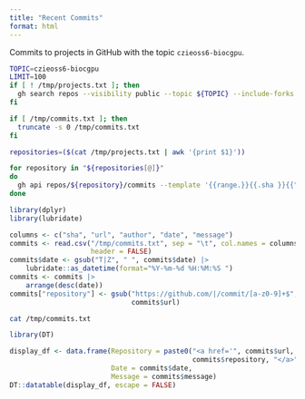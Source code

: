 ```yaml
---
title: "Recent Commits"
format: html
---
```


Commits to projects in GitHub with the topic `czieoss6-biocgpu`.

```bash
TOPIC=czieoss6-biocgpu
LIMIT=100
if [ ! /tmp/projects.txt ]; then
  gh search repos --visibility public --topic ${TOPIC} --include-forks false --limit ${LIMIT} > /tmp/projects.txt
fi
```

```bash
if [ /tmp/commits.txt ]; then
  truncate -s 0 /tmp/commits.txt
fi

repositories=($(cat /tmp/projects.txt | awk '{print $1}'))

for repository in "${repositories[@]}"
do
  gh api repos/${repository}/commits --template '{{range.}}{{.sha }}{{"\t"}}{{.html_url}}{{"\t"}}"{{.commit.author.name}}"{{"\t"}}{{.commit.author.date}}{{"\t"}}"{{.commit.message}}"{{"\n"}}{{end}}' >> /tmp/commits.txt
done
```

```r
library(dplyr)
library(lubridate)

columns <- c("sha", "url", "author", "date", "message")
commits <- read.csv("/tmp/commits.txt", sep = "\t", col.names = columns,
                    header = FALSE)
commits$date <- gsub("T|Z", " ", commits$date) |>
    lubridate::as_datetime(format="%Y-%m-%d %H:%M:%S ")
commits <- commits |>
    arrange(desc(date))
commits["repository"] <- gsub("https://github.com/|/commit/[a-z0-9]+$", "",
                              commits$url)
```

```bash
cat /tmp/commits.txt
```

```r
library(DT)

display_df <- data.frame(Repository = paste0("<a href='", commits$url, "'>", 
                                             commits$repository, "</a>"),
                         Date = commits$date,
                         Message = commits$message)
DT::datatable(display_df, escape = FALSE)
```
